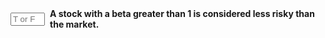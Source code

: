 
::: {.question-block}

<form onsubmit="event.preventDefault(); checkAnswerBox('module3_tf_q33','F')" style="display: flex; align-items: center; gap: 8px;">
<input type="text" id="module3_tf_q33" name="module3_tf_q33" maxlength="1" placeholder="T or F" style="width: 55px;" data-correct-answer="F" /> 
<label for="module3_tf_q33"><strong>A stock with a beta greater than 1 is considered less risky than the market.</strong></label>
</form>

<div id="feedback-module3_tf_q33" class="feedback" data-status="" style="display:none;">
The sentence is FALSE. Beta > 1 means the stock amplifies market movements and is more volatile than the market.
</div>
:::
